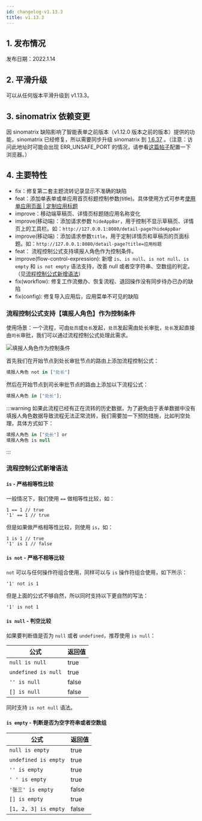 ```yaml
---
id: changelog-v1.13.3
title: v1.13.3
---
```



## 1. 发布情况

发布日期：2022.1.14

<BundleList version="1.13.3" frontend="1.13.3" backend="1.13.3" font="1.13.0" />

## 2. 平滑升级

可以从任何版本平滑升级到 v1.13.3。

## 3. sinomatrix 依赖变更

因 sinomatrix 缺陷影响了智能表单之前版本（v1.12.0 版本之前的版本）提供的功能，sinomatrix 已经修复，所以需要同步升级 sinomatrix 到 [1.6.37](http://47.93.34.153:10080/sino-matrix/sino-matrix/blob/master/CHANGELOG.md) 。（注意：访问此地址时可能会出现 ERR_UNSAFE_PORT 的情况，请参看[这篇帖子](https://blog.csdn.net/kjcxmx/article/details/118122483)配置一下浏览器。）

## 4. 主要特性

- fix：修复第二套主题流转记录显示不准确的缺陷
- feat：添加单表单或单应用首页标题控制参数(title)。具体使用方式可参考[使用单应用页面 | 定制应用标题](custom-form-app#定制应用标题)
- improve：移动端草稿页、详情页标题随应用名称变化
- improve(移动端)：添加请求参数 `hideAppBar`，用于控制不显示草稿页、详情页上的工具栏。如：`http://127.0.0.1:8080/detail-page?hideAppBar`
- improve(移动端)：添加请求参数`title`，用于定制详情页和草稿页的页面标题。如：`http://127.0.0.1:8080/detail-page?title=应用标题`
- feat： 流程控制公式支持填报人角色作为控制条件。
- improve(flow-control-expression): 新增 `is`、`is null`、`is not null`、`is empty` 和 `is not empty` 语法支持，改善 null 或者空字符串、空数组的判定。（见[流程控制公式新增语法](#流程控制公式新增语法)）
- fix(workflow): 修复工作流撤办、恢复流程、退回操作没有同步待办已办的缺陷
- fix(config): 修复导入应用后，应用菜单不可见的缺陷

### 流程控制公式支持【填报人角色】作为控制条件

使用场景：一个流程，可由`处员`或`处长`发起，`处员`发起需由处长审批，`处长`发起直接由`司长`审批，我们可以通过流程控制公式处理此需求。

![填报人角色作为控制条件](./assets/changelog-1.12.11.png)

首先我们在开始节点到处长审批节点的路由上添加流程控制公式：

```js
填报人角色 not in ["处长"]
```

然后在开始节点到司长审批节点的路由上添加以下流程公式：

```js
填报人角色 in ["处长"];
```

:::warning
如果此流程已经有正在流转的历史数据，为了避免由于表单数据中没有填报人角色数据导致流程无法正常流转，我们需要加一下预防措施，比如判空处理，具体方式如下：

```js
填报人角色 in ["处长"] or
填报人角色 is null
```

:::

### 流程控制公式新增语法

#### `is` - 严格相等性比较

一般情况下，我们使用 `==` 做相等性比较，如：

```
1 == 1 // true
'1' == 1 // true
```

但是如果做严格相等性比较，则使用 `is`，如：

```
1 is 1 // true
'1' is 1 // false
```

#### `is not` - 严格不相等比较

`not` 可以与任何操作符组合使用，同样可以与 `is` 操作符组合使用，如下所示：

```
'1' not is 1
```

但是上面的公式不够自然，所以同时支持以下更自然的写法：

```
'1' is not 1
```

#### `is null` - 判空比较

如果要判断值是否为 `null` 或者 `undefined`，推荐使用 `is null`：

| 公式                | 返回值 |
| ------------------- | ------ |
| `null is null`      | true   |
| `undefined is null` | true   |
| `'' is null`        | false  |
| `[] is null`        | false  |

同时支持 `is not null` 语法。

#### `is empty` - 判断是否为空字符串或者空数组

| 公式                 | 返回值 |
| -------------------- | ------ |
| `null is empty`      | true   |
| `undefined is empty` | true   |
| `'' is empty`        | true   |
| `' ' is empty`       | true   |
| `'张三' is empty`    | false  |
| `[] is empty`        | true   |
| `[1, 2, 3] is empty` | false  |
